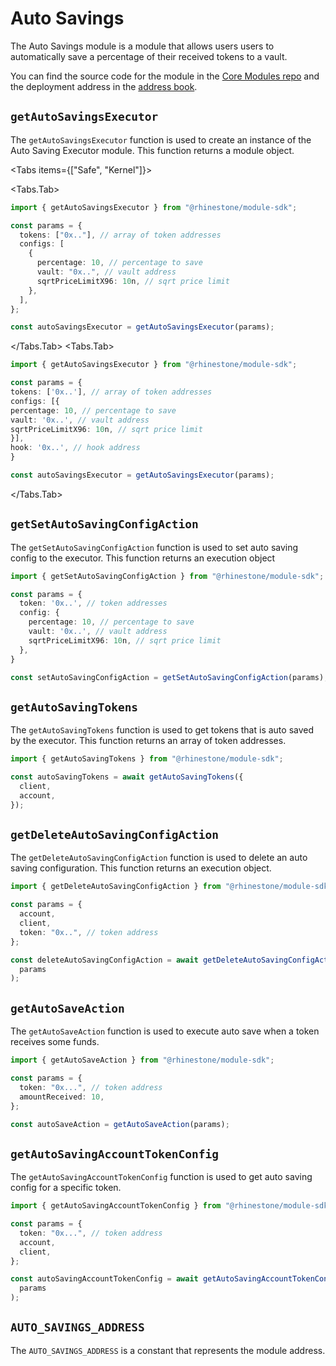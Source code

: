 
# Auto Savings

The Auto Savings module is a module that allows users users to automatically save a percentage of their received tokens to a vault.

You can find the source code for the module in the [Core Modules repo](https://github.com/rhinestonewtf/core-modules/tree/main/src/AutoSavings) and the deployment address in the [address book](../../overview/address-book.mdx).

## `getAutoSavingsExecutor`

The `getAutoSavingsExecutor` function is used to create an instance of the Auto Saving Executor module. This function returns a module object.

<Tabs items={["Safe", "Kernel"]}>

<Tabs.Tab>

```typescript
import { getAutoSavingsExecutor } from "@rhinestone/module-sdk";

const params = {
  tokens: ["0x.."], // array of token addresses
  configs: [
    {
      percentage: 10, // percentage to save
      vault: "0x..", // vault address
      sqrtPriceLimitX96: 10n, // sqrt price limit
    },
  ],
};

const autoSavingsExecutor = getAutoSavingsExecutor(params);
```

</Tabs.Tab>
<Tabs.Tab>
```typescript
import { getAutoSavingsExecutor } from "@rhinestone/module-sdk";

const params = {
tokens: ['0x..'], // array of token addresses
configs: [{
percentage: 10, // percentage to save
vault: '0x..', // vault address
sqrtPriceLimitX96: 10n, // sqrt price limit
}],
hook: '0x..', // hook address
}

const autoSavingsExecutor = getAutoSavingsExecutor(params);

````
</Tabs.Tab>
</Tabs>


## `getSetAutoSavingConfigAction`

The `getSetAutoSavingConfigAction` function is used to set auto saving config to the executor. This function returns an execution object

```typescript
import { getSetAutoSavingConfigAction } from "@rhinestone/module-sdk";

const params = {
  token: '0x..', // token addresses
  config: {
    percentage: 10, // percentage to save
    vault: '0x..', // vault address
    sqrtPriceLimitX96: 10n, // sqrt price limit
  },
}

const setAutoSavingConfigAction = getSetAutoSavingConfigAction(params);
````

## `getAutoSavingTokens`

The `getAutoSavingTokens` function is used to get tokens that is auto saved by the executor. This function returns an array of token addresses.

```typescript
import { getAutoSavingTokens } from "@rhinestone/module-sdk";

const autoSavingTokens = await getAutoSavingTokens({
  client,
  account,
});
```

## `getDeleteAutoSavingConfigAction`

The `getDeleteAutoSavingConfigAction` function is used to delete an auto saving configuration. This function returns an execution object.

```typescript
import { getDeleteAutoSavingConfigAction } from "@rhinestone/module-sdk";

const params = {
  account,
  client,
  token: "0x..", // token address
};

const deleteAutoSavingConfigAction = await getDeleteAutoSavingConfigAction(
  params
);
```

## `getAutoSaveAction`

The `getAutoSaveAction` function is used to execute auto save when a token receives some funds.

```typescript
import { getAutoSaveAction } from "@rhinestone/module-sdk";

const params = {
  token: "0x...", // token address
  amountReceived: 10,
};

const autoSaveAction = getAutoSaveAction(params);
```

## `getAutoSavingAccountTokenConfig`

The `getAutoSavingAccountTokenConfig` function is used to get auto saving config for a specific token.

```typescript
import { getAutoSavingAccountTokenConfig } from "@rhinestone/module-sdk";

const params = {
  token: "0x...", // token address
  account,
  client,
};

const autoSavingAccountTokenConfig = await getAutoSavingAccountTokenConfig(
  params
);
```

## `AUTO_SAVINGS_ADDRESS`

The `AUTO_SAVINGS_ADDRESS` is a constant that represents the module address.
